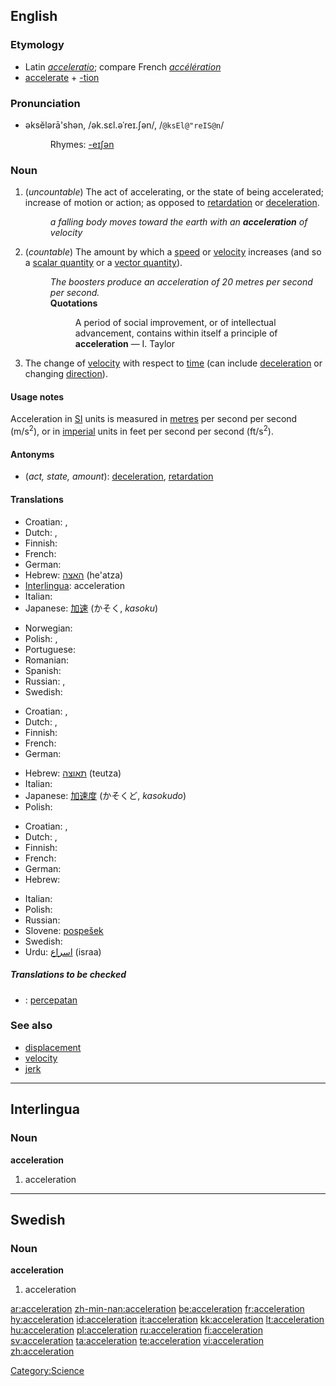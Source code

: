 ==English==

===Etymology===
*Latin ''[[acceleratio]]''; compare French ''[[accélération]]''
*[[accelerate]] + [[-tion]]

===Pronunciation===
*əksĕlərā'shən, /ək.sɛl.əˈreɪ.ʃən/, /<tt>@ksEl@"reIS@n</tt>/
*:Rhymes: [[Rhymes:English:-eɪʃǝn|-eɪʃǝn]]

===Noun===
{{en-noun|s|-}}

# <!--DefA-->(''uncountable'') The act of accelerating, or the state of being accelerated; increase of motion or action; as opposed to [[retardation]] or [[deceleration]].
#:''a falling body moves toward the earth with an '''acceleration''' of velocity''
# <!--DefB-->(''countable'') The amount by which a [[speed]] or [[velocity]] increases (and so a [[scalar quantity]] or a [[vector quantity]]).
#:''The boosters produce an acceleration of 20 metres per second per second.''
#:'''Quotations'''
#::A period of social improvement, or of intellectual advancement, contains within itself a principle of '''acceleration''' &mdash; I. Taylor
# <!--DefC-->{{physics}} The change of [[velocity]] with respect to [[time]] (can include [[deceleration]] or changing [[direction]]).

====Usage notes====
Acceleration in [[SI]] units is measured in [[metre]]s per second per second (m/s<sup>2</sup>), or in [[imperial]] units in feet per second per second (ft/s<sup>2</sup>).

====Antonyms====
*<!--DefA--><!--DefB--><!--DefC-->(''act, state, amount''): [[deceleration]], [[retardation]]

<!--these need to go on separate pages

====Derived terms====
''all from astronomy and physics''

*'''Acceleration of the moon''': the increase of the moon's mean motion in its orbit, in consequence of which its period of revolution is now shorter than in ancient times
*'''Acceleration and retardation of the tides''': See '''Priming of the tides''', under [[Priming]]
*'''Diurnal acceleration of the fixed stars''': the amount by which their apparent diurnal motion exceeds that of the sun, in consequence of which they daily come to the meridian of any place about three minutes fifty-six seconds of solar time earlier than on the day preceding
*'''Acceleration of the planets''': the increasing velocity of their motion, in proceeding from the apogee to the perigee of their orbits
-->

====Translations====

{{trans-top|act, state}}
*Croatian: {{t-|hr|akceleracija|f}}, {{t-|hr|ubrzanje|n}}
* Dutch: {{t|nl|versnelling|f}}, {{t|nl|acceleratie|f}}
* Finnish: {{t|fi|kiihdytys}}
* French: {{t+|fr|accélération|f}}
* German: {{t+|de|Beschleunigung|f}}
*Hebrew: [[האצה]] (he'atza) {{f}}
*[[Interlingua]]: acceleration
* Italian: {{t+|it|accelerazione|f}}
*Japanese: [[加速]] (かそく, ''kasoku'')
{{trans-mid}}
* Norwegian: {{t|no|akselerasjon|c}}
* Polish: {{t|pl|przyspieszenie|n}}, {{t|pl|akceleracja|f}}
* Portuguese: {{t|pt|aceleração|f}}
* Romanian: {{t|ro|acceleraţie|f}}
* Spanish: {{t|es|aceleración}}
* Russian: {{t|ru|ускорение|f|sc=Cyrl}}, {{t|ru|разгон|m|sc=Cyrl}}
* Swedish: {{t+|sv|acceleration|c}}
{{trans-bottom}}

{{trans-top|amount}}
*Croatian: {{t-|hr|akceleracija|f}}, {{t-|hr|ubrzanje|n}}
* Dutch: {{t|nl|versnelling|f}}, {{t|nl|acceleratie|f}}
* Finnish: {{t+|fi|kiihtyvyys}}
* French: {{t+|fr|accélération|f}}
* German: {{t+|de|Beschleunigung|f}}
{{trans-mid}}
*Hebrew: [[תאוצה]] (teutza) {{f}}
* Italian: {{t+|it|accelerazione|f}}
*Japanese: [[加速度]] (かそくど, ''kasokudo'')
* Polish: {{t|pl|przyspieszenie|n}}
{{trans-bottom}}

{{trans-top|(physics)}}
*Croatian: {{t-|hr|akceleracija|f}}, {{t-|hr|ubrzanje|n}}
* Dutch: {{t|nl|versnelling|f}}, {{t|nl|acceleratie|f}}
* Finnish: {{t+|fi|kiihtyvyys}}
* French: {{t+|fr|accélération|f}}
* German: {{t+|de|Beschleunigung|f}}
* Hebrew: {{t-|he|תאוצה|f|sc=Hebr}}
{{trans-mid}}
* Italian: {{t+|it|accelerazione|f}}
* Polish: {{t|pl|przyspieszenie|n}}
* Russian: {{t|ru|ускорение|f|sc=Cyrl}}
*Slovene: [[pospešek]] {{m}}
* Swedish: {{t+|sv|acceleration|c}}
*Urdu: [[اسراع]] (israa) {{m}}
{{trans-bottom}}

=====Translations to be checked=====
{{checktrans}}
*{{ttbc|Indonesian}}: [[cepat|percepatan]]

[[Category:Science]]

===See also===
*[[displacement]]
*[[velocity]]
*[[jerk]]

----

==Interlingua==

===Noun===
'''acceleration'''

# <!--DefA-->acceleration

----

==Swedish==

===Noun===
'''acceleration'''

# <!--DefA-->acceleration

[[ar:acceleration]]
[[zh-min-nan:acceleration]]
[[be:acceleration]]
[[fr:acceleration]]
[[hy:acceleration]]
[[id:acceleration]]
[[it:acceleration]]
[[kk:acceleration]]
[[lt:acceleration]]
[[hu:acceleration]]
[[pl:acceleration]]
[[ru:acceleration]]
[[fi:acceleration]]
[[sv:acceleration]]
[[ta:acceleration]]
[[te:acceleration]]
[[vi:acceleration]]
[[zh:acceleration]]